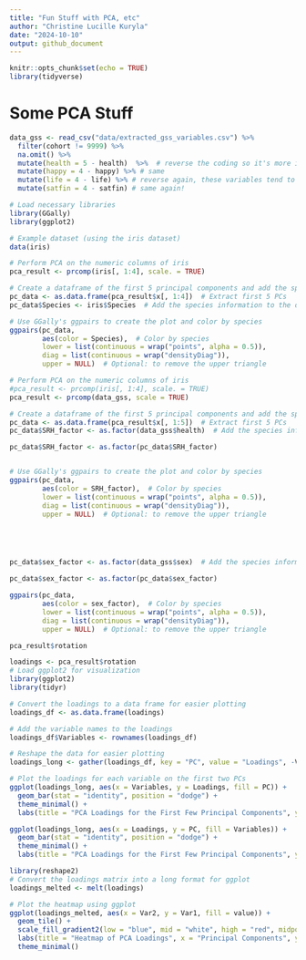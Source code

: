 ```yaml
---
title: "Fun Stuff with PCA, etc"
author: "Christine Lucille Kuryla"
date: "2024-10-10"
output: github_document
---
```


```r
knitr::opts_chunk$set(echo = TRUE)
library(tidyverse)
```

# Some PCA Stuff

```r
data_gss <- read_csv("data/extracted_gss_variables.csv") %>% 
  filter(cohort != 9999) %>% 
  na.omit() %>% 
  mutate(health = 5 - health)  %>%  # reverse the coding so it's more intuitive (higher number for excellent, lower number for poor)
  mutate(happy = 4 - happy) %>% # same
  mutate(life = 4 - life) %>% # reverse again, these variables tend to be unintuitively ordered!!!
  mutate(satfin = 4 - satfin) # same again!
```


```r

# Load necessary libraries
library(GGally)
library(ggplot2)

# Example dataset (using the iris dataset)
data(iris)

# Perform PCA on the numeric columns of iris
pca_result <- prcomp(iris[, 1:4], scale. = TRUE)

# Create a dataframe of the first 5 principal components and add the species column
pc_data <- as.data.frame(pca_result$x[, 1:4])  # Extract first 5 PCs
pc_data$Species <- iris$Species  # Add the species information to the dataframe

# Use GGally's ggpairs to create the plot and color by species
ggpairs(pc_data,
        aes(color = Species),  # Color by species
        lower = list(continuous = wrap("points", alpha = 0.5)),
        diag = list(continuous = wrap("densityDiag")),
        upper = NULL)  # Optional: to remove the upper triangle


```

```r
# Perform PCA on the numeric columns of iris
#pca_result <- prcomp(iris[, 1:4], scale. = TRUE)
pca_result <- prcomp(data_gss, scale = TRUE)

# Create a dataframe of the first 5 principal components and add the species column
pc_data <- as.data.frame(pca_result$x[, 1:5])  # Extract first 5 PCs
pc_data$SRH_factor <- as.factor(data_gss$health)  # Add the species information to the dataframe

pc_data$SRH_factor <- as.factor(pc_data$SRH_factor)


# Use GGally's ggpairs to create the plot and color by species
ggpairs(pc_data,
        aes(color = SRH_factor),  # Color by species
        lower = list(continuous = wrap("points", alpha = 0.5)),
        diag = list(continuous = wrap("densityDiag")),
        upper = NULL)  # Optional: to remove the upper triangle





pc_data$sex_factor <- as.factor(data_gss$sex)  # Add the species information to the dataframe

pc_data$sex_factor <- as.factor(pc_data$sex_factor)

ggpairs(pc_data,
        aes(color = sex_factor),  # Color by species
        lower = list(continuous = wrap("points", alpha = 0.5)),
        diag = list(continuous = wrap("densityDiag")),
        upper = NULL)  # Optional: to remove the upper triangle

```


```r
pca_result$rotation

loadings <- pca_result$rotation
# Load ggplot2 for visualization
library(ggplot2)
library(tidyr)

# Convert the loadings to a data frame for easier plotting
loadings_df <- as.data.frame(loadings)

# Add the variable names to the loadings
loadings_df$Variables <- rownames(loadings_df)

# Reshape the data for easier plotting
loadings_long <- gather(loadings_df, key = "PC", value = "Loadings", -Variables)

# Plot the loadings for each variable on the first two PCs
ggplot(loadings_long, aes(x = Variables, y = Loadings, fill = PC)) +
  geom_bar(stat = "identity", position = "dodge") +
  theme_minimal() +
  labs(title = "PCA Loadings for the First Few Principal Components", y = "Loadings", x = "Variables")

ggplot(loadings_long, aes(x = Loadings, y = PC, fill = Variables)) +
  geom_bar(stat = "identity", position = "dodge") +
  theme_minimal() +
  labs(title = "PCA Loadings for the First Few Principal Components", y = "Loadings", x = "Variables")

library(reshape2)
# Convert the loadings matrix into a long format for ggplot
loadings_melted <- melt(loadings)

# Plot the heatmap using ggplot
ggplot(loadings_melted, aes(x = Var2, y = Var1, fill = value)) +
  geom_tile() +
  scale_fill_gradient2(low = "blue", mid = "white", high = "red", midpoint = 0) +
  labs(title = "Heatmap of PCA Loadings", x = "Principal Components", y = "Variables") +
  theme_minimal()

```

